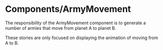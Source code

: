# Components/ArmyMovement
The responsibility of the ArmyMovement component is to generate a number of armies that move from planet A to planet B.

These stories are only focused on displaying the animation of moving from A to B.
